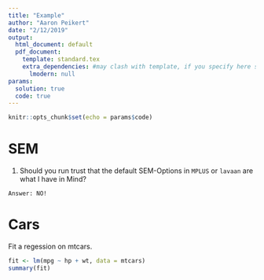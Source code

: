 ```yaml
---
title: "Example"
author: "Aaron Peikert"
date: "2/12/2019"
output:
  html_document: default
  pdf_document:
    template: standard.tex
    extra_dependencies: #may clash with template, if you specify here something that is allready in template it fails
      lmodern: null
params:
  solution: true
  code: true
---
```


```r
knitr::opts_chunk$set(echo = params$code)
```

# SEM

1. Should you run trust that the default SEM-Options in `MPLUS` or `lavaan` are what I have in Mind?

```asis
Answer: NO!
```

# Cars

Fit a regession on mtcars.

```r
fit <- lm(mpg ~ hp + wt, data = mtcars)
summary(fit)
```

